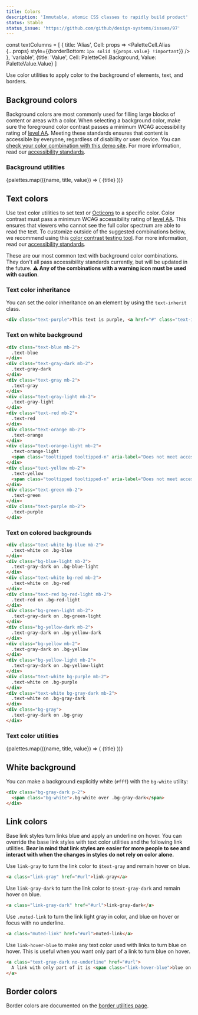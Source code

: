 ```yaml
---
title: Colors
description: 'Immutable, atomic CSS classes to rapidly build product'
status: Stable
status_issue: 'https://github.com/github/design-systems/issues/97'
---
```


const textColumns = [
  {
    title: 'Alias',
    Cell: props => <PaletteCell.Alias {...props} style={{borderBottom: `1px solid ${props.value} !important`}} />
  },
  'variable',
  {title: 'Value', Cell: PaletteCell.Background, Value: PaletteValue.Value}
]

Use color utilities to apply color to the background of elements, text, and borders.

## Background colors

Background colors are most commonly used for filling large blocks of content or areas with a color. When selecting a background color, make sure the foreground color contrast passes a minimum WCAG accessibility rating of [level AA](https://www.w3.org/TR/UNDERSTANDING-WCAG20/visual-audio-contrast-contrast.html). Meeting these standards ensures that content is accessible by everyone, regardless of disability or user device. You can [check your color combination with this demo site](https://colorable.jxnblk.com/). For more information, read our [accessibility standards](../principles/accessibility).

### Background utilities

<PaletteTable>
  {palettes.map(({name, title, value}) => (
    <PaletteTableFragment name={name} type="bg" sparse key={name}>
      <tr>
        <PaletteHeading indicatorColor={value} colSpan="4">
          {title}
        </PaletteHeading>
      </tr>
    </PaletteTableFragment>
  ))}
</PaletteTable>

## Text colors

Use text color utilities to set text or [Octicons](https://octicons.github.com) to a specific color. Color contrast must pass a minimum WCAG accessibility rating of [level AA](https://www.w3.org/TR/UNDERSTANDING-WCAG20/visual-audio-contrast-contrast.html). This ensures that viewers who cannot see the full color spectrum are able to read the text. To customize outside of the suggested combinations below, we recommend using this [color contrast testing tool](https://colorable.jxnblk.com/). For more information, read our [accessibility standards](../principles/accessibility).

These are our most common text with background color combinations. They don't all pass accessibility standards currently, but will be updated in the future. **⚠️ Any of the combinations with a warning icon must be used with caution**.

### Text color inheritance

You can set the color inheritance on an element by using the `text-inherit` class.

```html live
<div class="text-purple">This text is purple, <a href="#" class="text-inherit">including the link</a></div>
```

### Text on white background

```html live
<div class="text-blue mb-2">
  .text-blue
</div>
<div class="text-gray-dark mb-2">
  .text-gray-dark
</div>
<div class="text-gray mb-2">
  .text-gray
</div>
<div class="text-gray-light mb-2">
  .text-gray-light
</div>
<div class="text-red mb-2">
  .text-red
</div>
<div class="text-orange mb-2">
  .text-orange
</div>
<div class="text-orange-light mb-2">
  .text-orange-light
  <span class="tooltipped tooltipped-n" aria-label="Does not meet accessibility standards">⚠️</span>
</div>
<div class="text-yellow mb-2">
  .text-yellow
  <span class="tooltipped tooltipped-n" aria-label="Does not meet accessibility standards">⚠️</span>
</div>
<div class="text-green mb-2">
  .text-green
</div>
<div class="text-purple mb-2">
  .text-purple
</div>
```

### Text on colored backgrounds

```html live
<div class="text-white bg-blue mb-2">
  .text-white on .bg-blue
</div>
<div class="bg-blue-light mb-2">
  .text-gray-dark on .bg-blue-light
</div>
<div class="text-white bg-red mb-2">
  .text-white on .bg-red
</div>
<div class="text-red bg-red-light mb-2">
  .text-red on .bg-red-light
</div>
<div class="bg-green-light mb-2">
  .text-gray-dark on .bg-green-light
</div>
<div class="bg-yellow-dark mb-2">
  .text-gray-dark on .bg-yellow-dark
</div>
<div class="bg-yellow mb-2">
  .text-gray-dark on .bg-yellow
</div>
<div class="bg-yellow-light mb-2">
  .text-gray-dark on .bg-yellow-light
</div>
<div class="text-white bg-purple mb-2">
  .text-white on .bg-purple
</div>
<div class="text-white bg-gray-dark mb-2">
  .text-white on .bg-gray-dark
</div>
<div class="bg-gray">
  .text-gray-dark on .bg-gray
</div>
```

### Text color utilities

<PaletteTable columns={textColumns}>
  {palettes.map(({name, title, value}) => (
    <PaletteTableFragment name={name} type="text" sparse prefix="color" columns={textColumns}>
      <tr>
        <PaletteHeading indicatorColor={value} colSpan="4">
          {title}
        </PaletteHeading>
      </tr>
    </PaletteTableFragment>
  ))}
</PaletteTable>

## White background

You can make a background explicitly white (`#fff`) with the `bg-white` utility:

```html live
<div class="bg-gray-dark p-2">
  <span class="bg-white">.bg-white over .bg-gray-dark</span>
</div>
```

## Link colors

Base link styles turn links blue and apply an underline on hover. You can override the base link styles with text color utilities and the following link utilities. **Bear in mind that link styles are easier for more people to see and interact with when the changes in styles do not rely on color alone.**

Use `link-gray` to turn the link color to `$text-gray` and remain hover on blue.

```html live
<a class="link-gray" href="#url">link-gray</a>
```

Use `link-gray-dark` to turn the link color to `$text-gray-dark` and remain hover on blue.

```html live
<a class="link-gray-dark" href="#url">link-gray-dark</a>
```

Use `.muted-link` to turn the link light gray in color, and blue on hover or focus with no underline.

```html live
<a class="muted-link" href="#url">muted-link</a>
```

Use `link-hover-blue` to make any text color used with links to turn blue on hover. This is useful when you want only part of a link to turn blue on hover.

```html live
<a class="text-gray-dark no-underline" href="#url">
  A link with only part of it is <span class="link-hover-blue">blue on hover</span>.
</a>
```

## Border colors

Border colors are documented on the [border utilities page](../utilities/borders#border-width-style-and-color-utilities).
